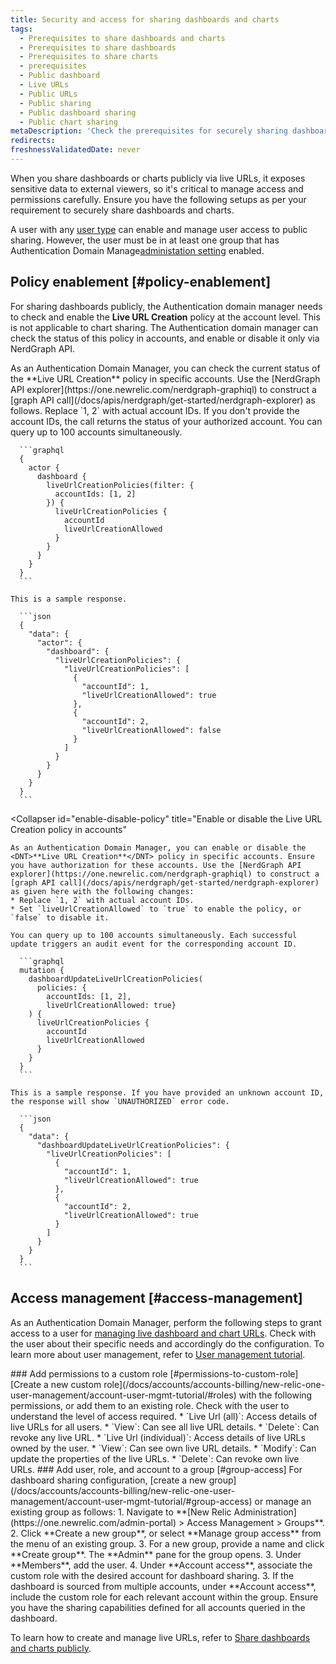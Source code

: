 ```yaml
---
title: Security and access for sharing dashboards and charts
tags:
  - Prerequisites to share dashboards and charts
  - Prerequisites to share dashboards
  - Prerequisites to share charts
  - prerequisites 
  - Public dashboard
  - Live URLs
  - Public URLs
  - Public sharing
  - Public dashboard sharing
  - Public chart sharing
metaDescription: 'Check the prerequisites for securely sharing dashboards and charts publicly.'
redirects:
freshnessValidatedDate: never
---
```

When you share dashboards or charts publicly via live URLs, it exposes sensitive data to external viewers, so it's critical to manage access and permissions carefully. Ensure you have the following setups as per your requirement to securely share dashboards and charts. 

A user with any [user type](/docs/accounts/accounts-billing/new-relic-one-user-management/user-type/) can enable and manage user access to public sharing. However, the user must be in at least one group that has Authentication Domain Manage[administation setting](/docs/accounts/accounts-billing/new-relic-one-user-management/user-management-concepts/#admin-settings) enabled. 

## Policy enablement [#policy-enablement]
For sharing dashboards publicly, the Authentication domain manager needs to check and enable the <DNT>**Live URL Creation**</DNT> policy at the account level. This is not applicable to chart sharing. The Authentication domain manager can check the status of this policy in accounts, and enable or disable it only via NerdGraph API.

<CollapserGroup>
  <Collapser
    id="check-policy-status"
    title="Check status of the Live URL Creation policy status in accounts"
  >
    As an Authentication Domain Manager, you can check the current status of the <DNT>**Live URL Creation**</DNT> policy in specific accounts. Use the [NerdGraph API explorer](https://one.newrelic.com/nerdgraph-graphiql) to construct a [graph API call](/docs/apis/nerdgraph/get-started/nerdgraph-explorer) as follows. Replace `1, 2` with actual account IDs. If you don't provide the account IDs, the call returns the status of your authorized account. You can query up to 100 accounts simultaneously.

      ```graphql
      {
        actor {
          dashboard {
            liveUrlCreationPolicies(filter: {
              accountIds: [1, 2]
            }) {
              liveUrlCreationPolicies {
                accountId
                liveUrlCreationAllowed          
              }
            }
          }
        }
      }
      ```

    This is a sample response.

      ```json
      {
        "data": {
          "actor": {
            "dashboard": {
              "liveUrlCreationPolicies": {
                "liveUrlCreationPolicies": [
                  {
                    "accountId": 1,
                    "liveUrlCreationAllowed": true
                  },
                  {
                    "accountId": 2,
                    "liveUrlCreationAllowed": false
                  }
                ]
              }
            }
          }
        }
      }
      ```

  </Collapser>

  <Collapser
    id="enable-disable-policy"
    title="Enable or disable the Live URL Creation policy in accounts"
  >
    As an Authentication Domain Manager, you can enable or disable the <DNT>**Live URL Creation**</DNT> policy in specific accounts. Ensure you have authorization for these accounts. Use the [NerdGraph API explorer](https://one.newrelic.com/nerdgraph-graphiql) to construct a [graph API call](/docs/apis/nerdgraph/get-started/nerdgraph-explorer) as given here with the following changes:
    * Replace `1, 2` with actual account IDs.
    * Set `liveUrlCreationAllowed` to `true` to enable the policy, or `false` to disable it.

    You can query up to 100 accounts simultaneously. Each successful update triggers an audit event for the corresponding account ID.

      ```graphql
      mutation {
        dashboardUpdateLiveUrlCreationPolicies(
          policies: {
            accountIds: [1, 2], 
            liveUrlCreationAllowed: true}
        ) {
          liveUrlCreationPolicies {
            accountId
            liveUrlCreationAllowed
          }
        }
      }
      ```

    This is a sample response. If you have provided an unknown account ID, the response will show `UNAUTHORIZED` error code.

      ```json
      {
        "data": {
          "dashboardUpdateLiveUrlCreationPolicies": {
            "liveUrlCreationPolicies": [
              {
                "accountId": 1,
                "liveUrlCreationAllowed": true
              },
              {
                "accountId": 2,
                "liveUrlCreationAllowed": true
              }
            ]
          }
        }
      }
      ```

  </Collapser>

</CollapserGroup>


## Access management [#access-management]

As an Authentication Domain Manager, perform the following steps to grant access to a user for [managing live dashboard and chart URLs](/docs/query-your-data/explore-query-data/dashboards/share-charts-dashboards-externally/#dashboard). Check with the user about their specific needs and accordingly do the configuration. To learn more about user management, refer to [User management tutorial](/docs/accounts/accounts-billing/new-relic-one-user-management/account-user-mgmt-tutorial/).

<Steps>

  <Step>
    ### Add permissions to a custom role [#permissions-to-custom-role]
    [Create a new custom role](/docs/accounts/accounts-billing/new-relic-one-user-management/account-user-mgmt-tutorial/#roles) with the following permissions, or add them to an existing role. Check with the user to understand the level of access required. 
       * `Live Url (all)`: Access details of live URLs for all users.
           * `View`: Can see all live URL details.
           * `Delete`: Can revoke any live URL.
       * `Live Url (individual)`: Access details of live URLs owned by the user.
            * `View`: Can see own live URL details.
           * `Modify`: Can update the properties of the live URLs.
           * `Delete`: Can revoke own live URLs.
  </Step>

  <Step>
    ### Add user, role, and account to a group [#group-access]
    For dashboard sharing configuration, [create a new group](/docs/accounts/accounts-billing/new-relic-one-user-management/account-user-mgmt-tutorial/#group-access) or manage an existing group as follows:
        1. Navigate to **[New Relic Administration](https://one.newrelic.com/admin-portal) > Access Management > Groups**.
        2. Click <DNT>**Create a new group**</DNT>, or select <DNT>**Manage group access**</DNT> from the <Icon name="fe-more-horizontal"/> menu of an existing group.
        3. For a new group, provide a name and click <DNT>**Create group**</DNT>. The <DNT>**Admin**</DNT> pane for the group opens.
        3. Under <DNT>**Members**</DNT>, add the user.
        4. Under <DNT>**Account access**</DNT>, associate the custom role with the desired account for dashboard sharing.
        3. If the dashboard is sourced from multiple accounts, under <DNT>**Account access**</DNT>, include the custom role for each relevant account within the group.
          <Callout variant="tip">
            Ensure you have the sharing capabilities defined for all accounts queried in the dashboard.
          </Callout>
  </Step>

</Steps>

  To learn how to create and manage live URLs, refer to [Share dashboards and charts publicly](/docs/query-your-data/explore-query-data/dashboards/share-charts-dashboards-externally/#dashboard).
  
